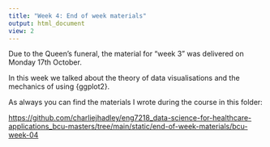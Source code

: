 ```yaml
---
title: "Week 4: End of week materials"
output: html_document
view: 2
---
```


Due to the Queen's funeral, the material for "week 3" was delivered on Monday 17th October.

In this week we talked about the theory of data visualisations and the mechanics of using {ggplot2}.

As always you can find the materials I wrote during the course in this folder:

[https://github.com/charliejhadley/eng7218_data-science-for-healthcare-applications_bcu-masters/tree/main/static/end-of-week-materials/bcu-week-04](https://github.com/charliejhadley/eng7218_data-science-for-healthcare-applications_bcu-masters/tree/main/static/end-of-week-materials/bcu-week-04)

